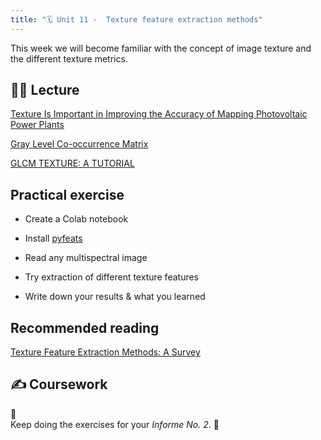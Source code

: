```yaml
---
title: "🗓️ Unit 11 -  Texture feature extraction methods"
---
```


This week we will become familiar with the concept of image texture and the different texture metrics.


## 👨‍🏫 Lecture  

[Texture Is Important in Improving the Accuracy of Mapping Photovoltaic Power Plants](https://www.mdpi.com/2072-4292/13/19/3909)

[Gray Level Co-occurrence Matrix](https://medium.com/aimonks/gray-level-co-occurrence-matrix-glcm-a-comprehensive-analysis-a58bbc49c0f6)

[GLCM TEXTURE: A TUTORIAL](https://lapi.fi-p.unam.mx/wp-content/uploads/Tutorial-GLCM.pdf)

## Practical exercise

- Create a Colab notebook

- Install [pyfeats](https://github.com/giakoumoglou/pyfeats)

- Read any multispectral image 

- Try extraction of different texture features 

- Write down your results & what you learned

## Recommended reading

[Texture Feature Extraction Methods: A Survey](https://hal.science/hal-02126655v1/file/Texture_Feature_Extraction_Methods_A_Survey.pdf)


## ✍️ Coursework

🚧   
Keep doing the exercises for your *Informe No. 2*.
🚧


